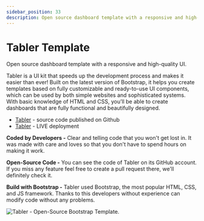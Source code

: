 ```yaml
---
sidebar_position: 33
description: Open source dashboard template with a responsive and high-quality UI.
---
```


# Tabler Template

<SubHeading>Open source dashboard template with a responsive and high-quality UI.</SubHeading>

Tabler is a UI kit that speeds up the development process and makes it easier than ever! Built on the latest version of Bootstrap, it helps you create templates based on fully customizable and ready-to-use UI components, which can be used by both simple websites and sophisticated systems. With basic knowledge of HTML and CSS, you’ll be able to create dashboards that are fully functional and beautifully designed.

- [Tabler](https://github.com/admin-dashboards/bootstrap-template-tabler) - source code published on Github
- [Tabler](https://preview.tabler.io/) - LIVE deployment

**Coded by Developers -** Clear and telling code that you won't get lost in. It was made with care and loves so that you don't have to spend hours on making it work.

**Open-Source Code -** You can see the code of Tabler on its GitHub account. If you miss any feature feel free to create a pull request there, we'll definitely check it.

**Build with Bootstrap -** Tabler used Bootstrap, the most popular HTML, CSS, and JS framework. Thanks to this developers without experience can modify code without any problems.

![Tabler - Open-Source Bootstrap Template. ](../../../static/assets/docs-cover-tabler.jpg)

